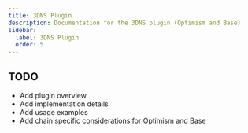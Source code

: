 ```yaml
---
title: 3DNS Plugin
description: Documentation for the 3DNS plugin (Optimism and Base)
sidebar:
  label: 3DNS Plugin
  order: 5
---
```


## TODO

- Add plugin overview
- Add implementation details
- Add usage examples
- Add chain specific considerations for Optimism and Base 
